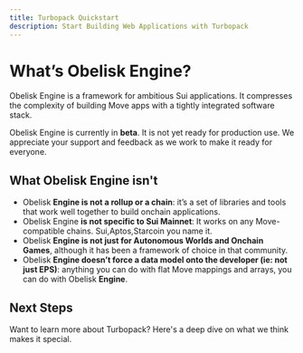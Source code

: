 ```yaml
---
title: Turbopack Quickstart
description: Start Building Web Applications with Turbopack
---
```



# What’s Obelisk Engine?

Obelisk Engine is a framework for ambitious Sui applications. It compresses the complexity of building Move apps with a tightly integrated software stack.

<Callout type="error">
    Obelisk Engine is currently in <strong>beta</strong>. It is not yet ready for production use. We appreciate your support and feedback as we work to make it ready for everyone.
</Callout>

## What Obelisk Engine isn't

- Obelisk **Engine is not a rollup or a chain**: it’s a set of libraries and tools that work well together to build onchain applications.
- Obelisk Engine **is not specific to Sui Mainnet**: It works on any Move-compatible chains. Sui,Aptos,Starcoin you name it.
- Obelisk **Engine is not just for Autonomous Worlds and Onchain Games**, although it has been a framework of choice in that community.
- Obelisk **Engine doesn’t force a data model onto the developer (ie: not just EPS)**: anything you can do with flat Move mappings and arrays, you can do with Obelisk ****Engine****.

## Next Steps

Want to learn more about Turbopack? Here's a deep dive on what we think makes it special.

<TurbopackQuickstartArea />

<FullTurboCTA />
